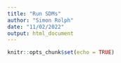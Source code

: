 ```yaml
---
title: "Run SDMs"
author: "Simon Rolph"
date: "11/02/2022"
output: html_document
---
```


```r
knitr::opts_chunk$set(echo = TRUE)
```

